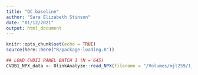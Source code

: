 ```yaml
---
title: "QC baseline"
author: "Sara Elizabeth Stinson"
date: "01/12/2021"
output: html_document
---
```


```r
knitr::opts_chunk$set(echo = TRUE)
source(here::here("R/package-loading.R"))
```

```r

## LOAD CVDII PANEL BATCH 1 (N = 645)
CVDB1_NPX_data <- OlinkAnalyze::read_NPX(filename = "/Volumes/mjl259/1_Cohorts/1_TARGET/2_Projects/2_Olink_Proteomics/2_Raw_Data/Sent_from_Olink/CVDII_645/20191262_Stinson_NPX.xlsx")

```
